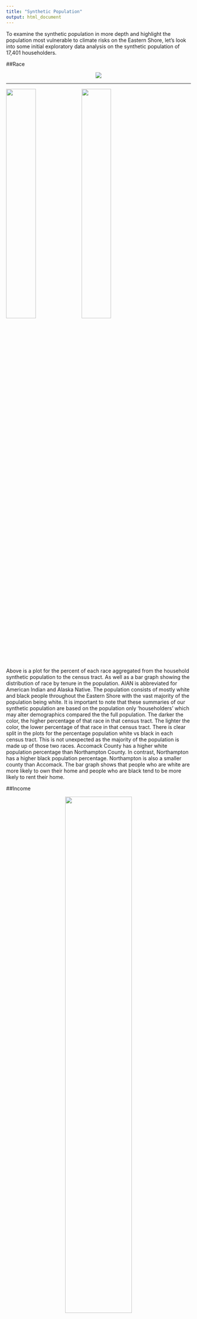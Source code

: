```yaml
---
title: "Synthetic Population"
output: html_document
---
```

To examine the synthetic population in more depth and highlight the population most vulnerable to climate risks on the Eastern Shore, let's look into some initial exploratory data analysis on the synthetic population of 17,401 householders. 

##Race

<p align="center">  

![](www/Race_Tenure.png)  
</p>  

----------------------------------------------------------------
<p align="center">  

![](www/White_Plot.png){width=40%} ![](www/Black_Plot.png){width=40%}  

</p>

Above is a plot for the percent of each race aggregated from the household synthetic population to the census tract. As well as a bar graph showing the distribution of race by tenure in the population. AIAN is abbreviated for American Indian and Alaska Native. The population consists of mostly white and black people throughout the Eastern Shore with the vast majority of the population being white. It is important to note that these summaries of our synthetic population are based on the population only 'householders' which may alter  demographics compared the the full population. The darker the color, the higher percentage of that race in that census tract. The lighter the color, the lower percentage of that race in that census tract. There is clear split in the plots for the percentage population white vs black in each census tract. This is not unexpected as the majority of the population is made up of those two races. Accomack County has a higher white population percentage than Northampton County. In contrast, Northampton has a higher black population percentage. Northampton is also a smaller county than Accomack. The bar graph shows that people who are white are more likely to own their home and people who are black tend to be more likely to rent their home. 

##Income
<p align="center">  

![](www/Income_Continuous.png){width=60%}
</p>

This plot shows the income level distribution of the household synthetic population geographically. This plot appears to have some clustering in specific areas. The darker the color means the more income that household makes. The lighter the color means the less income that household makes. 

<p align="center">  

![](www/Income_Race.png)
</p>

The bar graph above shows the synthetic household by income level and race. It is clear to see that the white population tends to make more than the rest of the population. The higher income level leads to a more of a probability that the person is white. While a lower income level leave to more of a probability that the  person in black. The distribution is skewed towards a lower income-level.


<p align="center">  

![](www/Income_Age.png)
</p>

This bar graph shows the income-level distribution by age, rather than race. Ages 0-24 have lower income than other age categories. This is expected as this age range includes children and young adults. Ages 65+ make up a large variety of income levels. The lower income levels for this age range could be due to retirement or loss of job. The higher income level could be caused by a older person working past retirement or due to personal wealth before or after retirement. The most frequent income level, '$75,000 - $99,999', is dominated by people 45-64. This is also an expected result as this age range has more work experience and not yet retired. The plot below examines the distribution of the most frequent income level of '$75,000 - $99,999' more closely. 

<p align="center">  
![ ](www/Income_75,000_100,000.png){width=50%}  
</p>

The plot above looks specifically at the $75,000 to $99,999 income level. This is the synthetic population's most frequent income level in all of Accomack and Northampton County. The darker color indicates a higher percentage of people in that census tract make $75,000 to $99,999. The lighter color indicates a lower percentage of people in that census tract make $75,000 to $99,999. 

##Age

<p align="center">  

![](www/Age_Plot.png){width=60%}
</p>

<p align="center">  

![](www/Race_Age.png)

</p>

Above is a plot of the age distribution of the household synthetic population geographically. As well as a bar graph showing the distribution of age by race in the population. The older population is much larger than the younger population. This is not unexpected as the data consist of householders. It is more probable that a person 65 or older is a householder, rather than a person in the age range 0 to 24 years old. The graph shows, the major race present is white. This is expected as the white ethnicity makes up the majority of the population. The black population is largely distributed in the 45-64 age range, while the white population is largely made up of ages 65 and up. 

####*Next Steps*
The next step in the synthetic population is to change the way that synthetic households are assigned to real hosuing units in the tax data. We will attach households not at random, but based off the income level of the individual and property value of the household from the housing data. This will give a more accurate representation of the real population. From here, the goal would be to preform demographic projections through a cohort component method to create future populations. These projections will be used in the agent-based models to see the possible effects of climate change on the Eastern Shore. 


